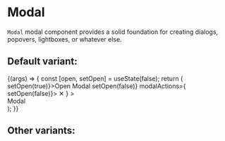 
<Meta title="Core/Modal" component={Modal} />

# Modal

`Modal` modal component provides a solid foundation for creating dialogs, popovers,
lightboxes, or whatever else.

## Default variant:

<Canvas>
  <Story
    name="Default"
    args={{ disableEscapeKeyDown: true, disableBackdropClick: true }}
  >
    {(args) => {
      const [open, setOpen] = useState(false);
      return (
        <div>
          <ButtonFilled onClick={() => setOpen(true)}>Open Modal</ButtonFilled>
          <Modal
            {...args}
            open={open}
            onClose={() => setOpen(false)}
            modalActions={
              <ButtonOutlined onClick={() => setOpen(false)}>
                &#x2715;
              </ButtonOutlined>
            }
          >
            <div
              style={{
                padding: "2.5rem",
                fontSize: "2rem",
                marginBottom: "15rem",
              }}
            >
              Modal
            </div>
          </Modal>
        </div>
      );
    }}
  </Story>
</Canvas>

## Other variants:

<ArgsTable of={Modal} />
